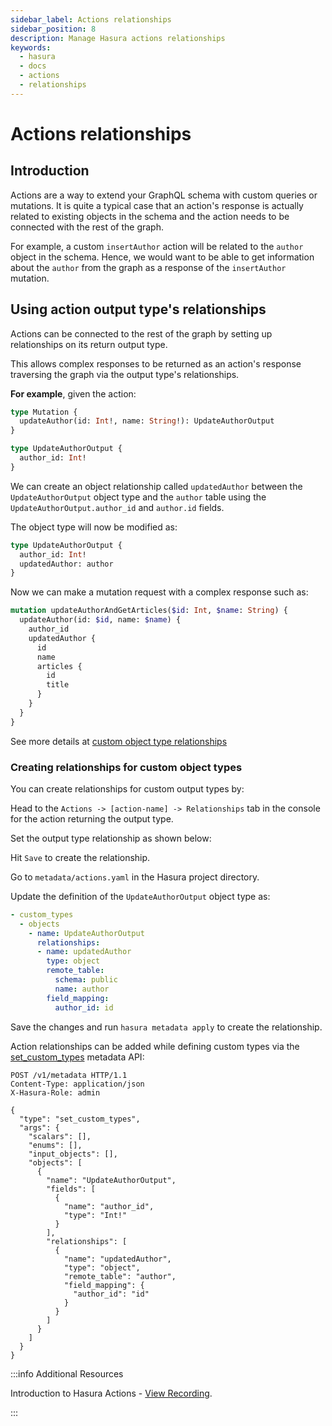 ```yaml
---
sidebar_label: Actions relationships
sidebar_position: 8
description: Manage Hasura actions relationships
keywords:
  - hasura
  - docs
  - actions
  - relationships
---
```



# Actions relationships

## Introduction

Actions are a way to extend your GraphQL schema with custom queries or mutations. It is quite a typical case that an
action's response is actually related to existing objects in the schema and the action needs to be connected with the
rest of the graph.

For example, a custom `insertAuthor` action will be related to the `author` object in the schema. Hence, we would want
to be able to get information about the `author` from the graph as a response of the `insertAuthor` mutation.

## Using action output type's relationships

Actions can be connected to the rest of the graph by setting up relationships on its return output type.

This allows complex responses to be returned as an action's response traversing the graph via the output type's
relationships.

**For example**, given the action:

```graphql
type Mutation {
  updateAuthor(id: Int!, name: String!): UpdateAuthorOutput
}

type UpdateAuthorOutput {
  author_id: Int!
}
```

We can create an object relationship called `updatedAuthor` between the `UpdateAuthorOutput` object type and the
`author` table using the `UpdateAuthorOutput.author_id` and `author.id` fields.

The object type will now be modified as:

```graphql {3}
type UpdateAuthorOutput {
  author_id: Int!
  updatedAuthor: author
}
```

Now we can make a mutation request with a complex response such as:

```graphql
mutation updateAuthorAndGetArticles($id: Int, $name: String) {
  updateAuthor(id: $id, name: $name) {
    author_id
    updatedAuthor {
      id
      name
      articles {
        id
        title
      }
    }
  }
}
```

See more details at [custom object type relationships](/actions/types.mdx)

### Creating relationships for custom object types

You can create relationships for custom output types by:

<Tabs className="api-tabs">
<TabItem value="console" label="Console">

Head to the `Actions -> [action-name] -> Relationships` tab in the console for the action returning the output type.

Set the output type relationship as shown below:

<Thumbnail src='/img/actions/actions-relationship.png' alt='Console action relationship' />

Hit `Save` to create the relationship.

</TabItem>
<TabItem value="cli" label="CLI">

Go to `metadata/actions.yaml` in the Hasura project directory.

Update the definition of the `UpdateAuthorOutput` object type as:

```yaml {4-11}
- custom_types
  - objects
    - name: UpdateAuthorOutput
      relationships:
      - name: updatedAuthor
        type: object
        remote_table:
          schema: public
          name: author
        field_mapping:
          author_id: id
```

Save the changes and run `hasura metadata apply` to create the relationship.

</TabItem>
<TabItem value="api" label="API">

Action relationships can be added while defining custom types via the
[set_custom_types](/api-reference/metadata-api/custom-types.mdx#metadata-set-custom-types) metadata API:

```http {20-29}
POST /v1/metadata HTTP/1.1
Content-Type: application/json
X-Hasura-Role: admin

{
  "type": "set_custom_types",
  "args": {
    "scalars": [],
    "enums": [],
    "input_objects": [],
    "objects": [
      {
        "name": "UpdateAuthorOutput",
        "fields": [
          {
            "name": "author_id",
            "type": "Int!"
          }
        ],
        "relationships": [
          {
            "name": "updatedAuthor",
            "type": "object",
            "remote_table": "author",
            "field_mapping": {
              "author_id": "id"
            }
          }
        ]
      }
    ]
  }
}
```

  </TabItem>
</Tabs>

:::info Additional Resources

Introduction to Hasura Actions -
[View Recording](https://hasura.io/events/webinar/hasura-actions/?pg=docs&plcmt=body&cta=view-recording&tech=).

:::

